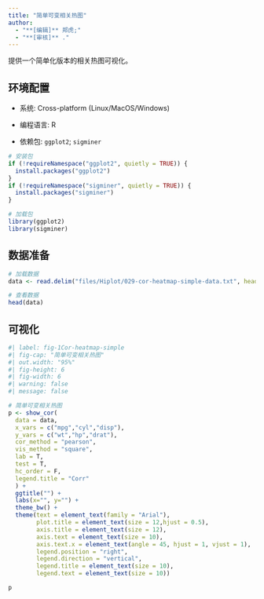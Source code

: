 ```yaml
---
title: "简单可变相关热图"
author:
  - "**[编辑]** 郑虎;"
  - "**[审核]** ."
---
```


提供一个简单化版本的相关热图可视化。

## 环境配置

-   系统: Cross-platform (Linux/MacOS/Windows)

-   编程语言: R

-   依赖包: `ggplot2`; `sigminer`

```r
# 安装包
if (!requireNamespace("ggplot2", quietly = TRUE)) {
  install.packages("ggplot2")
}
if (!requireNamespace("sigminer", quietly = TRUE)) {
  install.packages("sigminer")
}

# 加载包
library(ggplot2)
library(sigminer)
```

## 数据准备

```r
# 加载数据
data <- read.delim("files/Hiplot/029-cor-heatmap-simple-data.txt", header = T)

# 查看数据
head(data)
```

## 可视化

```r
#| label: fig-1Cor-heatmap-simple
#| fig-cap: "简单可变相关热图"
#| out.width: "95%"
#| fig-height: 6
#| fig-width: 6
#| warning: false
#| message: false

# 简单可变相关热图
p <- show_cor(
  data = data,
  x_vars = c("mpg","cyl","disp"),
  y_vars = c("wt","hp","drat"),
  cor_method = "pearson",
  vis_method = "square",
  lab = T,
  test = T,
  hc_order = F,
  legend.title = "Corr"
  ) +
  ggtitle("") +
  labs(x="", y="") +
  theme_bw() +
  theme(text = element_text(family = "Arial"),
        plot.title = element_text(size = 12,hjust = 0.5),
        axis.title = element_text(size = 12),
        axis.text = element_text(size = 10),
        axis.text.x = element_text(angle = 45, hjust = 1, vjust = 1),
        legend.position = "right",
        legend.direction = "vertical",
        legend.title = element_text(size = 10),
        legend.text = element_text(size = 10))

p
```


